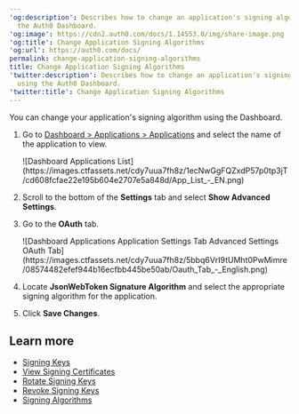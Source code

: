 ---
'og:description': Describes how to change an application's signing algorithm using
  the Auth0 Dashboard.
'og:image': https://cdn2.auth0.com/docs/1.14553.0/img/share-image.png
'og:title': Change Application Signing Algorithms
'og:url': https://auth0.com/docs/
permalink: change-application-signing-algorithms
title: Change Application Signing Algorithms
'twitter:description': Describes how to change an application's signing algorithm
  using the Auth0 Dashboard.
'twitter:title': Change Application Signing Algorithms
---
You can change your application's <Tooltip tip="Signing Algorithm: Algorithm used to digitally sign tokens to ensure the token has not been tampered with." cta="View Glossary" href="/docs/glossary?term=signing+algorithm">signing algorithm</Tooltip> using the Dashboard.

1. Go to [Dashboard > Applications > Applications](https://manage.auth0.com/#/applications) and select the name of the application to view.

   <Frame>![Dashboard Applications List](https://images.ctfassets.net/cdy7uua7fh8z/1ecNwGgFQZxdP57p0tp3jT/cd608fcfae22e195b604e2707e5a848d/App_List_-_EN.png)</Frame>
2. Scroll to the bottom of the **Settings** tab and select **Show Advanced Settings**.
3. Go to the **OAuth** tab.

   <Frame>![Dashboard Applications Application Settings Tab Advanced Settings OAuth Tab](https://images.ctfassets.net/cdy7uua7fh8z/5bbq6VrI9tUMht0PwMimre/08574482efef944b16ecfbb445be50ab/Oauth_Tab_-_English.png)</Frame>
4. Locate **JsonWebToken Signature Algorithm** and select the appropriate signing algorithm for the application.
5. Click **Save Changes**.

## Learn more

* [Signing Keys](/docs/get-started/tenant-settings/signing-keys)
* [View Signing Certificates](/docs/get-started/tenant-settings/signing-keys/view-signing-certificates)
* [Rotate Signing Keys](/docs/get-started/tenant-settings/signing-keys/rotate-signing-keys)
* [Revoke Signing Keys](/docs/get-started/tenant-settings/signing-keys/revoke-signing-keys)
* [Signing Algorithms](/docs/get-started/applications/signing-algorithms)